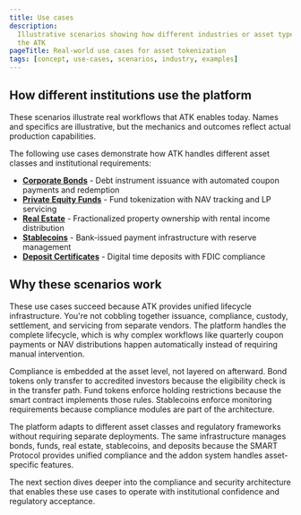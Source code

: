 ```yaml
---
title: Use cases
description:
  Illustrative scenarios showing how different industries or asset types utilize
  the ATK
pageTitle: Real-world use cases for asset tokenization
tags: [concept, use-cases, scenarios, industry, examples]
---
```


## How different institutions use the platform

These scenarios illustrate real workflows that ATK enables today. Names and
specifics are illustrative, but the mechanics and outcomes reflect actual
production capabilities.

The following use cases demonstrate how ATK handles different asset classes and
institutional requirements:

- **[Corporate Bonds](/docs/executive-overview/use-cases/corporate-bonds)** -
  Debt instrument issuance with automated coupon payments and redemption
- **[Private Equity Funds](/docs/executive-overview/use-cases/private-equity)** -
  Fund tokenization with NAV tracking and LP servicing
- **[Real Estate](/docs/executive-overview/use-cases/real-estate)** -
  Fractionalized property ownership with rental income distribution
- **[Stablecoins](/docs/executive-overview/use-cases/stablecoins)** -
  Bank-issued payment infrastructure with reserve management
- **[Deposit Certificates](/docs/executive-overview/use-cases/deposits)** -
  Digital time deposits with FDIC compliance

## Why these scenarios work

These use cases succeed because ATK provides unified lifecycle infrastructure.
You're not cobbling together issuance, compliance, custody, settlement, and
servicing from separate vendors. The platform handles the complete lifecycle,
which is why complex workflows like quarterly coupon payments or NAV
distributions happen automatically instead of requiring manual intervention.

Compliance is embedded at the asset level, not layered on afterward. Bond tokens
only transfer to accredited investors because the eligibility check is in the
transfer path. Fund tokens enforce holding restrictions because the smart
contract implements those rules. Stablecoins enforce monitoring requirements
because compliance modules are part of the architecture.

The platform adapts to different asset classes and regulatory frameworks without
requiring separate deployments. The same infrastructure manages bonds, funds,
real estate, stablecoins, and deposits because the SMART Protocol provides
unified compliance and the addon system handles asset-specific features.

The next section dives deeper into the compliance and security architecture that
enables these use cases to operate with institutional confidence and regulatory
acceptance.
